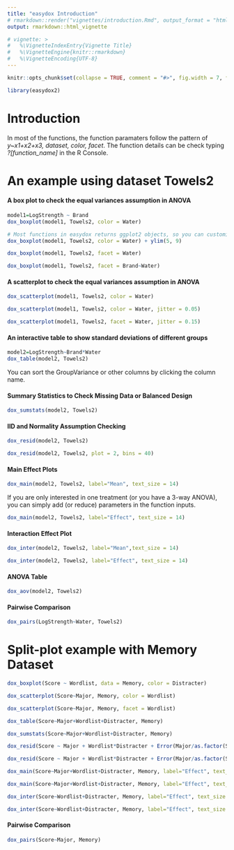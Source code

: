 ```yaml
---
title: "easydox Introduction"
# rmarkdown::render("vignettes/introduction.Rmd", output_format = "html_document")
output: rmarkdown::html_vignette

# vignette: >
#   %\VignetteIndexEntry{Vignette Title}
#   %\VignetteEngine{knitr::rmarkdown}
#   %\VignetteEncoding{UTF-8}
---
```


```r
knitr::opts_chunk$set(collapse = TRUE, comment = "#>", fig.width = 7, fig.height = 4, fig.align = "center")
```


```r
library(easydox2)
```

# Introduction

In most of the functions, the function paramaters follow the pattern of *y\~x1+x2+x3, dataset, color, facet*. The function details can be check typing *?[function_name]* in the R Console.

# An example using dataset Towels2

#### A box plot to check the equal variances assumption in ANOVA

```r
model1=LogStrength ~ Brand
dox_boxplot(model1, Towels2, color = Water)
```

```r
# Most functions in easydox returns ggplot2 objects, so you can customize it
dox_boxplot(model1, Towels2, color = Water) + ylim(5, 9)
```


```r
dox_boxplot(model1, Towels2, facet = Water)
```

```r
dox_boxplot(model1, Towels2, facet = Brand~Water)
```


#### A scatterplot to check the equal variances assumption in ANOVA

```r
dox_scatterplot(model1, Towels2, color = Water)
```

```r
dox_scatterplot(model1, Towels2, color = Water, jitter = 0.05)
```

```r
dox_scatterplot(model1, Towels2, facet = Water, jitter = 0.15)
```



#### An interactive table to show standard deviations of different groups

```r
model2=LogStrength~Brand*Water
dox_table(model2, Towels2)
```

You can sort the GroupVariance or other columns by clicking the column name.


#### Summary Statistics to Check Missing Data or Balanced Design

```r
dox_sumstats(model2, Towels2)
```

#### IID and Normality Assumption Checking

```r
dox_resid(model2, Towels2)
```


```r
dox_resid(model2, Towels2, plot = 2, bins = 40)
```

#### Main Effect Plots

```r
dox_main(model2, Towels2, label="Mean", text_size = 14)
```

If you are only interested in one treatment (or you have a 3-way ANOVA), you can simply add (or reduce) parameters in the function inputs.

```r
dox_main(model2, Towels2, label="Effect", text_size = 14)
```

#### Interaction Effect Plot

```r
dox_inter(model2, Towels2, label="Mean",text_size = 14)
```

```r
dox_inter(model2, Towels2, label="Effect", text_size = 14)
```

#### ANOVA Table

```r
dox_aov(model2, Towels2)
```

#### Pairwise Comparison

```r
dox_pairs(LogStrength~Water, Towels2)
```


# Split-plot example with Memory Dataset

```r
dox_boxplot(Score ~ Wordlist, data = Memory, color = Distracter)
```

```r
dox_scatterplot(Score~Major, Memory, color = Wordlist)
```

```r
dox_scatterplot(Score~Major, Memory, facet = Wordlist)
```

```r
dox_table(Score~Major+Wordlist+Distracter, Memory)
```

```r
dox_sumstats(Score~Major+Wordlist+Distracter, Memory)
```

```r
dox_resid(Score ~ Major + Wordlist*Distracter + Error(Major/as.factor(Student2)), Memory)
```

```r
dox_resid(Score ~ Major + Wordlist*Distracter + Error(Major/as.factor(Student2)), Memory, plot = 1)
```

```r
dox_main(Score~Major+Wordlist+Distracter, Memory, label="Effect", text_size = 14)
```

```r
dox_main(Score~Major+Wordlist+Distracter, Memory, label="Effect", text_size = 14)
```


```r
dox_inter(Score~Wordlist+Distracter, Memory, label="Effect", text_size = 14)
```

```r
dox_inter(Score~Wordlist+Distracter, Memory, label="Effect", text_size = 14)
```


#### Pairwise Comparison

```r
dox_pairs(Score~Major, Memory)
```

